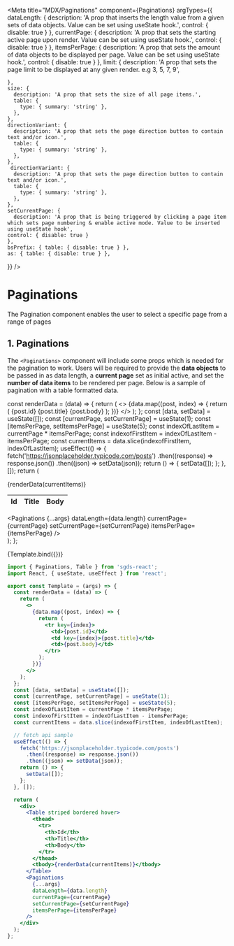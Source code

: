 
<Meta
  title="MDX/Paginations"
  component={Paginations}
  argTypes={{
    dataLength: {
      description: 'A prop that inserts the length value from a given sets of data objects. Value can be set using useState hook.',
      control: { disable: true }
    },
    currentPage: {
      description: 'A prop that sets the starting active page upon render. Value can be set using useState hook.',
      control: { disable: true }
    },
    itemsPerPage: {
      description: 'A prop that sets the amount of data objects to be displayed per page. Value can be set using useState hook.',
      control: { disable: true }
    },
    limit: {
      description: 'A prop that sets the page limit to be displayed at any given render. e.g 3, 5, 7, 9',
      
    },
    size: {
      description: 'A prop that sets the size of all page items.',
      table: {
        type: { summary: 'string' },
      },
    },
    directionVariant: {
      description: 'A prop that sets the page direction button to contain text and/or icon.',
      table: {
        type: { summary: 'string' },
      },
    },
     directionVariant: {
      description: 'A prop that sets the page direction button to contain text and/or icon.',
      table: {
        type: { summary: 'string' },
      },
    },
    setCurrentPage: {
      description: 'A prop that is being triggered by clicking a page item which sets page numbering & enable active mode. Value to be inserted using useState hook',
    control: { disable: true }
    },
    bsPrefix: { table: { disable: true } },
    as: { table: { disable: true } },
  }}
/>

# Paginations

The Pagination component enables the user to select a specific page from a range of pages

## 1. Paginations

The `<Paginations>` component will include some props which is needed for the pagination to work. Users will be required to provide the **data objects** to be passed in as data length, a **current page** set as initial active, and set the **number of data items** to be rendered per page. Below is a sample of pagination with a table formatted data.

  const renderData = (data) => {
    return (
      <>
        {data.map((post, index) => {
          return (
            <tr key={index}>
              <td>{post.id}</td>
              <td key={index}>{post.title}</td>
              <td>{post.body}</td>
            </tr>
          );
        })}
      </>
    );
  };
  const [data, setData] = useState([]);
  const [currentPage, setCurrentPage] = useState(1);
  const [itemsPerPage, setItemsPerPage] = useState(5);
  const indexOfLastItem = currentPage * itemsPerPage;
  const indexofFirstItem = indexOfLastItem - itemsPerPage;
  const currentItems = data.slice(indexofFirstItem, indexOfLastItem);
  useEffect(() => {
    fetch('https://jsonplaceholder.typicode.com/posts')
      .then((response) => response.json())
      .then((json) => setData(json));
    return () => {
      setData([]);
    };
  }, []);
  return (
    <div>
      <Table striped bordered hover>
        <thead>
          <tr>
            <th>Id</th>
            <th>Title</th>
            <th>Body</th>
          </tr>
        </thead>
        <tbody>{renderData(currentItems)}</tbody>
      </Table>
      <Paginations
        {...args}
        dataLength={data.length}
        currentPage={currentPage}
        setCurrentPage={setCurrentPage}
        itemsPerPage={itemsPerPage}
      />
    </div>
  );
};

<Canvas>
  <Story name="Paginations">{Template.bind({})}</Story>
</Canvas>

<ArgsTable story="Paginations" />

```jsx
import { Paginations, Table } from 'sgds-react';
import React, { useState, useEffect } from 'react';

export const Template = (args) => {
  const renderData = (data) => {
    return (
      <>
        {data.map((post, index) => {
          return (
            <tr key={index}>
              <td>{post.id}</td>
              <td key={index}>{post.title}</td>
              <td>{post.body}</td>
            </tr>
          );
        })}
      </>
    );
  };
  const [data, setData] = useState([]);
  const [currentPage, setCurrentPage] = useState(1);
  const [itemsPerPage, setItemsPerPage] = useState(5);
  const indexOfLastItem = currentPage * itemsPerPage;
  const indexofFirstItem = indexOfLastItem - itemsPerPage;
  const currentItems = data.slice(indexofFirstItem, indexOfLastItem);

  // fetch api sample
  useEffect(() => {
    fetch('https://jsonplaceholder.typicode.com/posts')
      .then((response) => response.json())
      .then((json) => setData(json));
    return () => {
      setData([]);
    };
  }, []);

  return (
    <div>
      <Table striped bordered hover>
        <thead>
          <tr>
            <th>Id</th>
            <th>Title</th>
            <th>Body</th>
          </tr>
        </thead>
        <tbody>{renderData(currentItems)}</tbody>
      </Table>
      <Paginations
        {...args}
        dataLength={data.length}
        currentPage={currentPage}
        setCurrentPage={setCurrentPage}
        itemsPerPage={itemsPerPage}
      />
    </div>
  );
};
```
